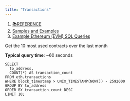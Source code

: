 ```yaml
---
title: "Transactions"
---
```


1. [📚REFERENCE](/reference)
2. [Samples and Examples](/reference/samples-and-examples)
3. [Example Ethereum (EVM) SQL Queries](/reference/samples-and-examples/example-ethereum-evm-sql-queries)

Get the 10 most used contracts over the last month

**Typical query time**: \~60 seconds

```
SELECT 
  to_address,
  COUNT(*) AS transaction_count
FROM eth.transactions
WHERE block_timestamp > UNIX_TIMESTAMP(NOW()) - 2592000
GROUP BY to_address
ORDER BY transaction_count DESC
LIMIT 10;
```
